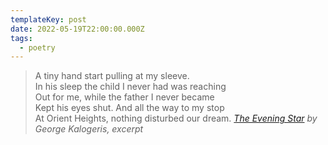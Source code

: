 ```yaml
---
templateKey: post
date: 2022-05-19T22:00:00.000Z
tags:
  - poetry
---
```

> A tiny hand start pulling at my sleeve.<br/>
> In his sleep the child I never had was reaching<br/>
> Out for me, while the father I never became<br/>
> Kept his eyes shut. And all the way to my stop<br/>
> At Orient Heights, nothing disturbed our dream.
> <cite><i>[The Evening Star](https://poems.com/poem/the-evening-star/)</i> by George Kalogeris, excerpt</cite>
